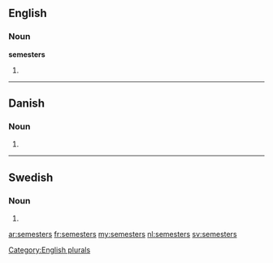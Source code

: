 ==English==

===Noun===
'''semesters'''

# {{plural of|[[semester]]}}

[[Category:English plurals]]

----

==Danish==

===Noun===
{{infl|da|noun form|g=n}}

# {{form of|genitive singular indefinite|semester|lang=da}}

----

==Swedish==

===Noun===
{{infl|sv|noun form}}

# {{sv-noun-form-indef-gen|semester}}

[[ar:semesters]]
[[fr:semesters]]
[[my:semesters]]
[[nl:semesters]]
[[sv:semesters]]